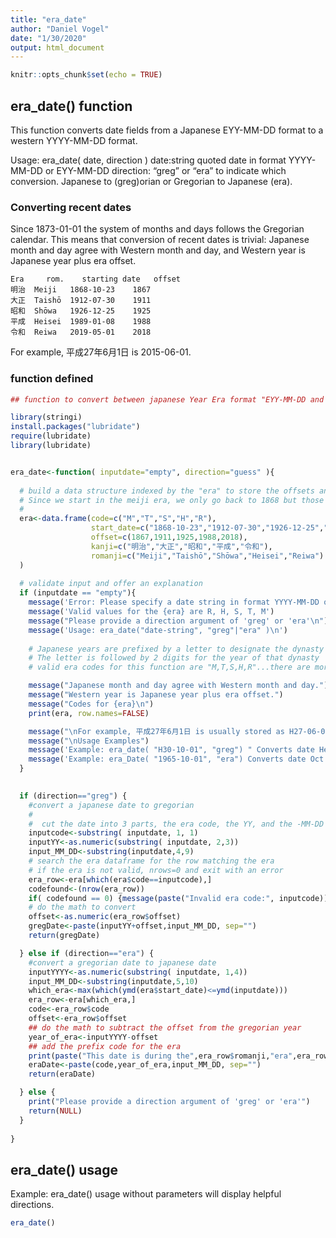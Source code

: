 ```yaml
---
title: "era_date"
author: "Daniel Vogel"
date: "1/30/2020"
output: html_document
---
```


```r
knitr::opts_chunk$set(echo = TRUE)
```

## era_date() function

This function converts date fields from a Japanese EYY-MM-DD format to a western YYYY-MM-DD format.

Usage: era_date( date, direction )
date:string quoted date in format YYYY-MM-DD or EYY-MM-DD
direction: "greg" or "era" to indicate which conversion.  Japanese to (greg)orian or Gregorian to Japanese (era).

### Converting recent dates
Since 1873-01-01 the system of months and days follows the Gregorian calendar.
This means that conversion of recent dates is trivial: Japanese month and day agree with Western month and day, and Western year is Japanese year plus era offset.

    Era 	rom. 	starting date 	offset
    明治 	Meiji 	1868-10-23 	  1867
    大正 	Taishō 	1912-07-30 	  1911
    昭和 	Shōwa 	1926-12-25 	  1925
    平成 	Heisei 	1989-01-08 	  1988
    令和 	Reiwa 	2019-05-01 	  2018

For example, 平成27年6月1日 is 2015-06-01. 

### function defined
```r
## function to convert between japanese Year Era format "EYY-MM-DD and Gregorian format YYYY-MM-DD

library(stringi)
install.packages("lubridate")
require(lubridate)
library(lubridate)


era_date<-function( inputdate="empty", direction="guess" ){
  
  # build a data structure indexed by the "era" to store the offsets and starting dates
  # Since we start in the meiji era, we only go back to 1868 but those were good times!
  #
  era<-data.frame(code=c("M","T","S","H","R"),
                  start_date=c("1868-10-23","1912-07-30","1926-12-25","1989-01-08","2019-05-01"),
                  offset=c(1867,1911,1925,1988,2018),
                  kanji=c("明治","大正","昭和","平成","令和"),
                  romanji=c("Meiji","Taishō","Shōwa","Heisei","Reiwa")
  )
  
  # validate input and offer an explanation
  if (inputdate == "empty"){
    message('Error: Please specify a date string in format YYYY-MM-DD or {era}YY-MM-DD')
    message('Valid values for the {era} are R, H, S, T, M')
    message("Please provide a direction argument of 'greg' or 'era'\n")
    message('Usage: era_date("date-string", "greg"|"era" )\n')
  
    # Japanese years are prefixed by a letter to designate the dynasty name
    # The letter is followed by 2 digits for the year of that dynasty
    # valid era codes for this function are "M,T,S,H,R"...there are more going back many years to 1500

    message("Japanese month and day agree with Western month and day.")
    message("Western year is Japanese year plus era offset.")
    message("Codes for {era}\n")
    print(era, row.names=FALSE)

    message("\nFor example, 平成27年6月1日 is usually stored as H27-06-01 and converts to 2015-06-01") 
    message("\nUsage Examples")
    message('Example: era_date( "H30-10-01", "greg") " Converts date Hesei 40 October,1st to YYYY-MM-DD format')
    message('Example: era_Date( "1965-10-01", "era") Converts date Oct 1st, 1965 to Japanese era H40-10-01 format')
  }
  

  if (direction=="greg") {
    #convert a japanese date to gregorian
    #
    #  cut the date into 3 parts, the era code, the YY, and the -MM-DD
    inputcode<-substring( inputdate, 1, 1)
    inputYY<-as.numeric(substring( inputdate, 2,3))
    input_MM_DD<-substring(inputdate,4,9)
    # search the era dataframe for the row matching the era
    # if the era is not valid, nrows=0 and exit with an error
    era_row<-era[which(era$code==inputcode),]
    codefound<-(nrow(era_row))
    if( codefound == 0) {message(paste("Invalid era code:", inputcode)); return(NULL)}
    # do the math to convert
    offset<-as.numeric(era_row$offset)
    gregDate<-paste(inputYY+offset,input_MM_DD, sep="")
    return(gregDate)

  } else if (direction=="era") {
    #convert a gregorian date to japanese date
    inputYYYY<-as.numeric(substring( inputdate, 1,4))
    input_MM_DD<-substring(inputdate,5,10)
    which_era<-max(which(ymd(era$start_date)<=ymd(inputdate)))
    era_row<-era[which_era,]
    code<-era_row$code
    offset<-era_row$offset
    ## do the math to subtract the offset from the gregorian year
    year_of_era<-inputYYYY-offset
    ## add the prefix code for the era
    print(paste("This date is during the",era_row$romanji,"era",era_row$kanji))
    eraDate<-paste(code,year_of_era,input_MM_DD, sep="")
    return(eraDate)

  } else {
    print("Please provide a direction argument of 'greg' or 'era'")
    return(NULL)
  }
  
}
```

## era_date() usage

 Example: era_date() usage without parameters will display helpful directions.


```r
era_date()
```